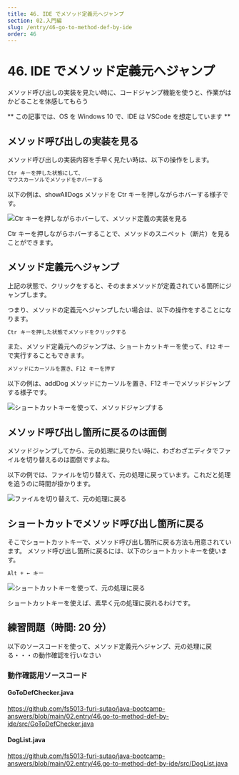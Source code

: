 ```yaml
---
title: 46. IDE でメソッド定義元へジャンプ
section: 02.入門編
slug: /entry/46-go-to-method-def-by-ide
order: 46
---
```


# 46. IDE でメソッド定義元へジャンプ

<p class="goal">
  メソッド呼び出しの実装を見たい時に、コードジャンプ機能を使うと、作業がはかどることを体感してもらう
</p>

** この記事では、OS を Windows 10 で、IDE は VSCode を想定しています **

## メソッド呼び出しの実装を見る

メソッド呼び出しの実装内容を手早く見たい時は、以下の操作をします。

```txt title=メソッド呼び出しの実装を見る
Ctr キーを押した状態にして、
マウスカーソルでメソッドをホバーする
```

以下の例は、showAllDogs メソッドを Ctr キーを押しながらホバーする様子です。

![Ctr キーを押しながらホバーして、メソッド定義の実装を見る](./images/method_ctr_hover_in_vscode.gif)

Ctr キーを押しながらホバーすることで、メソッドのスニペット（断片）を見ることができます。

## メソッド定義元へジャンプ

上記の状態で、クリックをすると、そのままメソッドが定義されている箇所にジャンプします。

つまり、メソッドの定義元へジャンプしたい場合は、以下の操作をすることになります。

```txt title=メソッド定義元へジャンプ：方法①
Ctr キーを押した状態でメソッドをクリックする
```

また、メソッド定義元へのジャンプは、ショートカットキーを使って、`F12` キーで実行することもできます。

```txt title=メソッド定義元へジャンプ：方法②
メソッドにカーソルを置き、F12 キーを押す
```

以下の例は、addDog メソッドにカーソルを置き、F12 キーでメソッドジャンプする様子です。

![ショートカットキーを使って、メソッドジャンプする](./images/go_to_def_method_in_vscode.gif)

## メソッド呼び出し箇所に戻るのは面倒

メソッドジャンプしてから、元の処理に戻りたい時に、わざわざエディタでファイルを切り替えるのは面倒ですよね。

以下の例では、ファイルを切り替えて、元の処理に戻っています。これだと処理を追うのに時間が掛かります。

![ファイルを切り替えて、元の処理に戻る](./images/go_back_with_changing_files_in_vscode.gif)

## ショートカットでメソッド呼び出し箇所に戻る

そこでショートカットキーで、メソッド呼び出し箇所に戻る方法も用意されています。
メソッド呼び出し箇所に戻るには、以下のショートカットキーを使います。

```txt title=メソッド呼び出し箇所に戻る
Alt + ← キー
```

![ショートカットキーを使って、元の処理に戻る](./images/go_back_to_method_call_in_vscode.gif)

ショートカットキーを使えば、素早く元の処理に戻れるわけです。

## 練習問題（時間: 20 分）

以下のソースコードを使って、メソッド定義元へジャンプ、元の処理に戻る・・・の動作確認を行いなさい

### 動作確認用ソースコード

#### GoToDefChecker.java

https://github.com/fs5013-furi-sutao/java-bootcamp-answers/blob/main/02.entry/46.go-to-method-def-by-ide/src/GoToDefChecker.java

#### DogList.java

https://github.com/fs5013-furi-sutao/java-bootcamp-answers/blob/main/02.entry/46.go-to-method-def-by-ide/src/DogList.java
